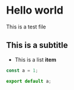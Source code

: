 
# Hello world

This is a test file

## This is a subtitle

- This is a list **item**

```ts
const a = 1;

export default a;
```

<Test />
